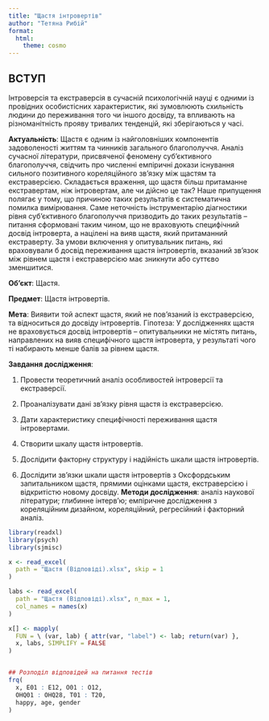 ```yaml
---
title: "Щастя інтровертів"
author: "Тетяна Рибій"
format: 
  html:
    theme: cosmo
---
```


## ВСТУП

Інтроверсія та екстраверсія в сучасній психологічній науці є одними із провідних особистісних характеристик, які зумовлюють схильність людини до переживання того чи іншого досвіду, та впливають на різноманітність прояву тривалих тенденцій, які зберігаються у часі.

**Актуальність**: Щастя є одним із найголовніших компонентів задоволеності життям та чинників загального благополуччя. Аналіз сучасної літератури, присвяченої феномену суб’єктивного благополуччя, свідчить про численні емпіричні докази існування сильного позитивного кореляційного зв’язку між щастям та екстраверсією. Складається враження, що щастя більш притаманне екстравертам, ніж інтровертам, але чи дійсно це так? Наше припущення полягає у тому, що причиною таких результатів є систематична помилка вимірювання. Саме неточність інструментарію діагностики рівня суб’єктивного благополуччя призводить до таких результатів – питання сформовані таким чином, що не враховують специфічний досвід інтроверта, а націлені на вияв щастя, який притаманний екстраверту. За умови включення у опитувальник питань, які враховували б досвід переживання щастя інтровертів, вказаний зв'язок між рівнем щастя і екстраверсією має зникнути або суттєво зменшитися. 

**Об'єкт**: Щастя.

**Предмет**: Щастя інтровертів.

**Мета**: Виявити той аспект щастя, який не пов'язаний із екстраверсією, та відноситься до досвіду інтровертів.
Гіпотеза: У дослідженнях щастя не враховується досвід інтровертів – опитувальники не містять питань, направлених на вияв специфічного щастя інтроверта, у результаті чого ті набирають менше балів за рівнем щастя.

**Завдання дослідження**: 

1.	Провести теоретичний аналіз особливостей інтроверсії та екстраверсії.

2.	Проаналізувати дані зв’язку рівня щастя із екстраверсією.

3.	Дати характеристику специфічності переживання щастя інтровертами. 

4.	Створити шкалу щастя інтровертів.

5.	Дослідити факторну структуру і надійність шкали щастя інтровертів.

6.	Дослідити зв’язки шкали щастя інтровертів з Оксфордським запитальником щастя, прямими оцінками щастя, екстраверсією і відкритістю новому досвіду. 
**Методи дослідження**: аналіз наукової літератури; глибинне інтерв’ю; емпіричне дослідження з кореляційним дизайном, кореляційний, регресійний і факторний аналіз.

```r
library(readxl)
library(psych)
library(sjmisc)

x <- read_excel(
  path = "Щастя (Відповіді).xlsx", skip = 1
)

labs <- read_excel(
  path = "Щастя (Відповіді).xlsx", n_max = 1,
  col_names = names(x)
)

x[] <- mapply(
  FUN = \ (var, lab) { attr(var, "label") <- lab; return(var) },
  x, labs, SIMPLIFY = FALSE
)


## Розподіл відповідей на питання тестів
frq(
  x, E01 : E12, O01 : O12, 
  OHQ01 : OHQ28, T01 : T20, 
  happy, age, gender
)
```

